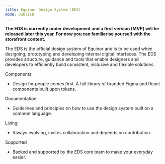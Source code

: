 ```yaml
---
title: Equinor Design System (EDS)
mode: publish
---
```



**The EDS is currently under development and a first version (MVP) will be released later this year. 
For now you can familiarise yourself with the storefront content.**

The EDS is the official design system of Equinor and is to be used when designing, prototyping and developing internal digital interfaces. The EDS provides structure, guidance and tools that enable designers and developers to efficiently build consistent, inclusive and flexible solutions. 

Components
- Design for people comes first. A full library of branded Figma and React components built upon tokens.

Documentation
- Guidelines and principles on how to use the design system built on a common language.

Living
- Always evolving, invites collaboration and depends on contribution.

Supported
- Backed and supported by the EDS core team to make your everyday easier. 
 
